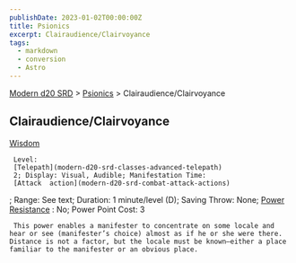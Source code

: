 ```yaml
---
publishDate: 2023-01-02T00:00:00Z
title: Psionics
excerpt: Clairaudience/Clairvoyance
tags:
  - markdown
  - conversion
  - Astro
---
```


[Modern d20 SRD](/#modernD20) > [Psionics](modern-d20-srd-psionics-index) > Clairaudience/Clairvoyance

## Clairaudience/Clairvoyance

[Wisdom](modern-d20-srd-basics-ability-scores)

     Level:
     [Telepath](modern-d20-srd-classes-advanced-telepath)
     2; Display: Visual, Audible; Manifestation Time:
     [Attack  action](modern-d20-srd-combat-attack-actions)
; Range: See text; Duration: 1 minute/level (D); Saving Throw: None;
[Power Resistance](modern-d20-srd-special-abilities-power-resistance)
: No; Power Point Cost: 3

     This power enables a manifester to concentrate on some locale and hear or see (manifester’s choice) almost as if he or she were there. Distance is not a factor, but the locale must be known—either a place familiar to the manifester or an obvious place.
